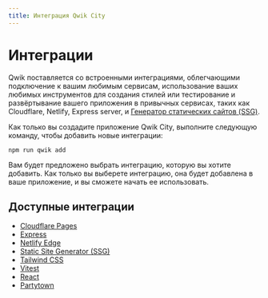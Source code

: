 ```yaml
---
title: Интеграция Qwik City
---
```


# Интеграции

Qwik поставляется со встроенными интеграциями, облегчающими подключение к вашим любимым сервисам, использование ваших любимых инструментов для создания стилей или тестирование и развёртывание вашего приложения в привычных сервисах, таких как Cloudflare, Netlify, Express server, и [Генератор статических сайтов (SSG)](https://qwik.builder.io/qwikcity/static-site-generation/static-site-config/).

Как только вы создадите приложение Qwik City, выполните следующую команду, чтобы добавить новые интеграции:

```shell
npm run qwik add
```

Вам будет предложено выбрать интеграцию, которую вы хотите добавить. Как только вы выберете интеграцию, она будет добавлена в ваше приложение, и вы сможете начать ее использовать.

## Доступные интеграции

- [Cloudflare Pages](../../adaptors/cloudflare-pages/index.mdx)
- [Express](../../adaptors/node/index.mdx)
- [Netlify Edge](../../adaptors/netlify-edge/index.mdx)
- [Static Site Generator (SSG)](../../static-site-generation/overview/index.mdx)
- [Tailwind CSS](../../integrations/tailwind/index.mdx)
- [Vitest](../../integrations/vitest/index.mdx)
- [React](../../integrations/react/index.mdx)
- [Partytown](../../integrations/partytown/index.mdx)
